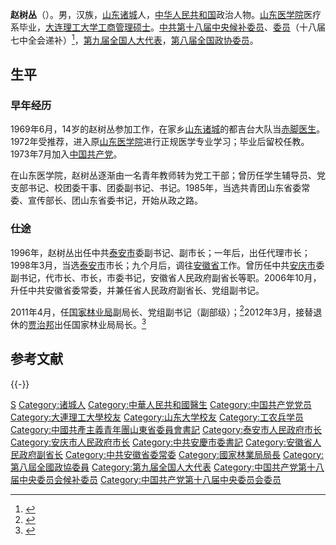 '''赵树丛'''（{{bd|1955年|3月||catIdx=Z赵}}）。男，汉族，[[山东省|山东]][[诸城市|诸城]]人，[[中华人民共和国|中华人民共和国]]政治人物。[[山东大学|山东医学院]]医疗系毕业，[[大连理工大学|大连理工大学]][[工商管理硕士|工商管理硕士]]。[[中国共产党第十八届中央委员会候补委员列表|中共第十八届中央候补委员]]、[[中国共产党第十八届中央委员会委员列表|委员]]（十八届七中全会递补）<ref>{{cite web|url=http://www.ccdi.gov.cn/xwtt/201710/t20171014_108996.html|title=中国共产党第十八届中央委员会第七次全体会议公报|accessdate=2017年10月14日|publisher=中央纪委监察部网站|archive-date=2017年10月14日|archive-url=https://web.archive.org/web/20171014212841/http://www.ccdi.gov.cn/xwtt/201710/t20171014_108996.html|dead-url=no}}</ref>，[[第九届全国人民代表大会代表名单|第九届全国人大代表]]，[[中国人民政治协商会议第八届全国委员会委员名单|第八届全国政协委员]]。

== 生平 ==
=== 早年经历 ===
1969年6月，14岁的赵树丛参加工作，在家乡[[山东|山东]][[诸城|诸城]]的都吉台大队当[[赤脚医生|赤脚医生]]。1972年受推荐，进入原[[山东医科大学|山东医学院]]进行正规医学专业学习；毕业后留校任教。1973年7月加入[[中国共产党|中国共产党]]。

在山东医学院，赵树丛逐渐由一名青年教师转为党工干部；曾历任学生辅导员、党支部书记、校团委干事、团委副书记、书记。1985年，当选共青团山东省委常委、宣传部长、团山东省委书记，开始从政之路。

=== 仕途 ===
1996年，赵树丛出任中共[[泰安市|泰安市]]委副书记、副市长；一年后，出任代理市长；1998年3月，当选[[泰安市|泰安市]]市长；九个月后，调往[[安徽省|安徽省]]工作。曾历任中共[[安庆市|安庆市]]委副书记，代市长、市长，市委书记，安徽省人民政府副省长等职。2006年10月，升任中共安徽省委常委，并兼任省人民政府副省长、党组副书记。

2011年4月，任[[国家林业局|国家林业局]]副局长、党组副书记（副部级）；<ref>{{Cite web |url=http://news.xinhuanet.com/2011-04/26/c_121349903.htm |title=赵树丛任国家林业局党组副书记 |access-date=2011-05-22 |archive-date=2011-05-05 |archive-url=https://web.archive.org/web/20110505171143/http://news.xinhuanet.com/2011-04/26/c_121349903.htm |dead-url=no }}</ref>2012年3月，接替退休的[[贾治邦|贾治邦]]出任国家林业局局长。<ref>{{Cite web |url=http://news.xinhuanet.com/politics/2012-03/31/c_122914074.htm |title=赵树丛任国家林业局局长、党组书记 贾治邦不再担任 |access-date=2012-04-20 |archive-date=2012-04-03 |archive-url=https://web.archive.org/web/20120403002005/http://news.xinhuanet.com/politics/2012-03/31/c_122914074.htm |dead-url=no }}</ref>

== 参考文献 ==
{{Reflist|2}}

{{-}}
{{start box}}
{{s-gov|prc}}
{{s-before|[[贾治邦|贾治邦]]}}
{{s-title|[[国家林业局|国家林业局]]局长|2012年3月－2015年6月}}
{{s-after|[[张建龙|张建龙]]}}
{{s-before|[[孙志刚_(官员)|孙志刚]]}}
{{s-title|[[安徽省人民政府|安徽省人民政府]]常务副省长|2010年12月-2011年4月}}
{{s-after|[[詹夏来|詹夏来]]}}
{{s-before|[[周公順|周公順]]}}
{{s-title|[[安庆市人民政府|安庆市人民政府]]市长|1999年1月-2001年2月}}
{{s-after|[[韓先聰|韓先聰]]}}
{{s-ppo|cpc}}
{{s-before|[[陳履祥|陳履祥]]}}
{{s-title|[[中国共产党安庆市委员会|中国共产党安庆市委员会]]书记|2000年10月-2003年1月}}
{{s-after|[[韓先聰|韓先聰]]}}
{{end box}}

{{各省级行政区团委书记}}

{{Authority control}}
{{DEFAULTSORT:Zhao趙}}
[[Category:赵姓|S]]
[[Category:诸城人|Category:诸城人]]
[[Category:中華人民共和國醫生|Category:中華人民共和國醫生]]
[[Category:中国共产党党员|Category:中国共产党党员]]
[[Category:大連理工大學校友|Category:大連理工大學校友]]
[[Category:山东大学校友|Category:山东大学校友]]
[[Category:工农兵学员|Category:工农兵学员]]
[[Category:中國共產主義青年團山東省委員會書記|Category:中國共產主義青年團山東省委員會書記]]
[[Category:泰安市人民政府市长|Category:泰安市人民政府市长]]
[[Category:安庆市人民政府市长|Category:安庆市人民政府市长]]
[[Category:中共安慶市委書記|Category:中共安慶市委書記]]
[[Category:安徽省人民政府副省长|Category:安徽省人民政府副省长]]
[[Category:中共安徽省委常委|Category:中共安徽省委常委]]
[[Category:國家林業局局長|Category:國家林業局局長]]
[[Category:第八屆全國政協委員|Category:第八屆全國政協委員]]
[[Category:第九届全国人大代表|Category:第九届全国人大代表]]
[[Category:中国共产党第十八届中央委员会候补委员|Category:中国共产党第十八届中央委员会候补委员]]
[[Category:中国共产党第十八届中央委员会委员|Category:中国共产党第十八届中央委员会委员]]